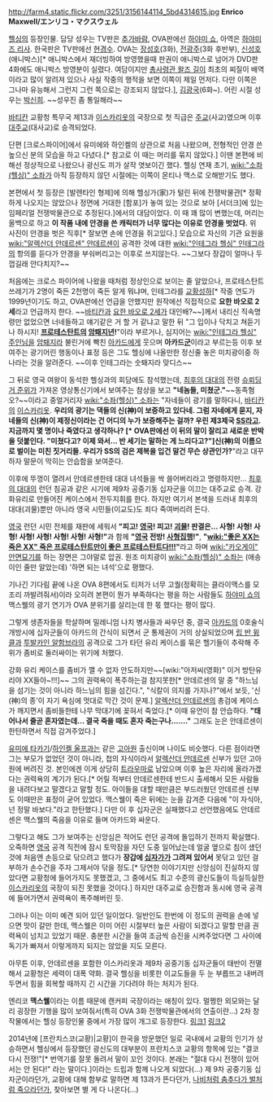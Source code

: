 http://farm4.static.flickr.com/3251/3156144114_5bd4314615.jpg
'''Enrico Maxwell/エンリコ・マクスウェル'''

[[헬싱]]의 등장인물. 담당 성우는 TV판은 [[추가바람]], OVA판에선 [[하야미 쇼]], 아역은 [[하야미즈 리사]]. 한국판은 TV판에선 [[현경수]]. OVA는 [[장성호]](3화), [[전광주]](3화 후반부), [[신성호]](애니박스)[* 애니박스에서 재더빙하여 방영했을때 판권이 애니박스로 넘어가 DVD판 4화에도 애니박스 방영분이 실렸다. 여담이지만 [[총사령관 왈즈 길]]이 최초의 찌질이 배역이라고 많이 알려져 있으나 사실 작중의 행적을 보면 이쪽이 제일 먼저다. 다만 이쪽은 그나마 유능해서 그런지 그런 쪽으로는 강조되지 않았다.], [[김광국]](6화~). 어린 시절 성우는 [[박신희]]. ~~성우진 좀 통일해라~~

[[바티칸]] 교황청 특무국 제13과 [[이스카리옷]]의 국장으로 첫 직급은 [[주교]](사교)였으며 이후 [[대주교]](대사교)로 승격되었다.

단편 [크로스파이어]에서 유미에와 하인켈의 상관으로 처음 나왔으며, 전형적인 안경 쓴 높으신 분의 모습을 하고 다녔다.[* 참고로 이 때는 머리를 묶지 않았다.] 이땐 본편에 비해선 정상적으로 나왔으나 광신도 끼가 살작 엿보이긴 했다. 헬싱 연재 초기, [[wiki:"소좌(헬싱)" 소좌]]가 아직 등장하지 않던 시절에는 이쪽이 몬티나 맥스로 오해받기도 했다.

본편에서 첫 등장은 [발렌타인 형제]에 의해 헬싱가(家)가 털린 뒤에 전쟁박물관[* 정확하게 나오지는 않았으나 정면에 거대한 [함포]가 놓여 있는 것으로 보아 [서더크]에 있는 임페리얼 전쟁박물관으로 추정된다.]에서의 대담이었다. 이 때 꽤 많이 변했는데, 머리는 올백으로 하고 '''이 작품 내에 안경을 쓴 캐릭터가 너무 많다는 이유로 안경을 벗었다.''' 위 사진이 안경을 벗은 직후[* 잘보면 손에 안경을 쥐고있다.] 모습으로 자신의 기관 요원을 [[wiki:"알렉산더 안데르센" 안데르센]]이 공격한 것에 대한 [[wiki:"인테그라 헬싱" 인테그라]]의 항의를 듣다가 안경을 부숴버리고는 이후로 쓰지않는다. ~~그보다 장갑이 얼마나 두껍길래 안다치지?~~

처음에는 크로스 파이어에 나왔을 때처럼 정상인으로 보이는 줄 알았으나, 프로테스탄트 쓰레기가 2명이 죽든 2천명이 죽든 알게 뭐냐며, 인테그라를 [[요한 바오로 2세|교황]]성하[* 작중 연도가 1999년이기도 하고, OVA판에선 언급을 안했지만 원작에선 직접적으로 '''요한 바오로 2세'''라고 언급까지 한다. ~~[[바티칸]]과 [[요한 바오로 2세]]가 대인배?~~]께서 내리신 직속명령만 없었으면 너네들하고 얘기같은 거 할 거 같냐고 말한 뒤 "그 입이나 닥치고 쳐듣기나 하시지! '''[[프로테스탄트]]의 [[암퇘지]]년!'''"이라 부르거나, 심지어는 [[wiki:"인테그라 헬싱" 주인님]]을 [[암퇘지]]라 불린거에 빡친 [[아카드]]에게 웃으며 '''아카드[[군]]'''이라고 부르는등 이후 보여주는 광기어린 행동이나 표정 등은 그도 헬싱에 나올만한 정신줄 놓은 미치광이중 하나라는 것을 알려준다. ~~이후 인테그라는 숫퇘지라 맞디스~~

그 뒤로 영국 여왕이 동석한 헬싱과의 회담에도 참석했는데, [[최후의 대대]]의 전령 [[슈뢰딩거 준위]]가 가져온 영상통신기에서 보여주는 참상을 보고 '''"네놈들, 미쳤군."'''~~동족혐오?~~이라고 중얼거리자 [[wiki:"소좌(헬싱)" 소좌]]는 "자네들이 광기를 말하다니, [[바티칸]]의 [[이스카리옷]]. '''우리의 광기는 댁들의 신(神)이 보증하고 있다네. 그럼 자네에게 묻지, 자네들의 신(神)이 제정신이라는 건 어디의 누가 보증해주는 걸까? 우린 제3제국 [[SS]]라고. 지금까지 몇 명이나 죽였다고 생각하나? [* OVA판에선 이 뒤의 말이 잘리고 새로운 반박을 덧붙인다. "미쳤다고? 이제 와서... 반 세기는 말하는 게 느리다고?"]신(神)의 이름으로 벌이는 미친 짓거리들. 우리가 SS의 검은 제복을 입건 말건 무슨 상관인가?'''"라고 대꾸하자 말문이 막히는 안습함을 보여준다.

이후에 뚜껑이 열려서 안데르센한테 대대 녀석들을 싹 쓸어버리라고 명령하지만… [[최후의 대대]]의 런던 침공과 같은 시기에 제9차 공중기동 십자군을 이끄는 대주교로 승격. 강화유리로 만들어진 케이스에서 전두지휘를 한다. 하지만 여기서 본색을 드러내 최후의 대대(괴물)뿐만 아니라 영국 시민들(이교도)도 죄다 죽여버리려 든다.

[[영국]] 런던 시민 전체를 재판에 세워서 '''"피고! [[영국]]! 피고! [[괴물]]! 판결은… 사형! 사형! 사형! 사형! 사형! 사형! 사형! 사형!"'''과 함께 '''"[[영국]] 전방! [[사형]]집행!"''', '''"[[wiki:"좋은 XX는 죽은 XX" 죽은 프로테스탄트만이 좋은 프로테스탄트다!!!]]"'''라고 하며 [[wiki:"카오게이" 안면묘기]]를 하는 장면은 그야말로 압권. 원조 미치광이 [[wiki:"소좌(헬싱)" 소좌]]는 (애송이인 줄만 알았는데) '하면 되는 녀석'으로 평했다.

기나긴 기다림 끝에 나온 OVA 8편에서도 티저가 너무 고퀄(정확히는 클라이맥스를 모조리 까발려줘서)이라 오히려 본편이 뭔가 부족하다는 평을 하는 사람들도 [[하야미 쇼]]의 맥스웰의 광기 연기가 OVA 분위기를 살리는데 한 몫 했다는 평이 많다.

그렇게 생존자들을 학살하며 밀레니엄 나치 병사들과 싸우던 중, 결국 [[아카드]]의 0호술식 개방시에 십자군들이 아카드의 간식이 되면서 군 통제권이 거의 상실되었으며 [[립 반 윙클]]과 [[투발카인 알함브라]]의 공격으로 그가 타던 유리 케이스를 묶은 헬기들이 추락해 주위가 좀비로 둘러싸이는 위기에 처했다. 

강화 유리 케이스를 좀비가 깰 수 없자 안도하지만~~[wiki:"아저씨(영화)" 이거 방탄유리야 XX들아~!!!]~~ 그의 권력욕이 폭주하는걸 참지못한[* 안데르센의 말 중 "하느님을 섬기는 것이 아니라 하느님의 힘을 섬긴다.", "식칼이 의지를 가지나?"에서 보듯, '신(神)의 종'이 자기 욕심에 멋대로 막간 것이 문제.] [[알렉산더 안데르센]]의 총검에 케이스가 깨지면서 좀비들한테 나무 막대기에 꽂혀서 죽었다.[* 이때 유언이 참 안습하다. '''"태어나서 줄곧 혼자였는데… 결국 죽을 때도 혼자 죽는구나……."''' 그래도 눈은 안데르센이 한탄하면서 직접 감겨주었다.]

[[유미에 타카기]]/[[하인켈 울프]]과는 같은 [[고아원]] 출신이며 나이도 비슷했다. 다른 점이라면 그는 부모가 없었던 것이 아니라, 첩의 자식이라서 [[알렉산더 안데르센]] 신부가 있던 고아원에 버려진 것. 본인에겐 이게 상당히 [[트라우마]]로 남았으며 이후 높은 자리에 올라가겠다는 권력욕의 계기가 된다.[* 어릴 적부터 안데르센한테 반드시 출세해서 모든 사람들을 내려다보고 말겠다고 말할 정도. 아이들을 대할 때만큼은 부드러웠던 안데르센 신부도 이때만은 표정이 굳어 있었다. 맥스웰이 죽은 뒤에는 눈을 감겨준 다음에 "이 자식아, 넌 정말 바보다."라고 한탄했다.] 다만 이 후 십자군은 실패했다고 선언했음에도 안데르센은 맥스웰의 죽음을 이유로 들며 아카드와 싸운다.

그렇다고 해도 그가 보여주는 신앙심은 적어도 런던 공격에 돌입하기 전까지 확실했다. 오죽하면 [[영국]] 공격 직전에 잠시 토막잠을 자던 도중 일어났는데 얼굴 옆으로 침이 샜던 것에 처음엔 손등으로 닦으려고 했다가 '''장갑에 [[십자가]]가 그려져 있어서''' 못닦고 있던 걸 부하가 손수건을 주자 그제서야 닦을 정도.[* 당연한 이야기지만 신앙심이 진실하지 않았다면 교황청에 들어가지도 못했겠고, 그 중에서도 최고 수준의 광신도들이 득실득실한 [[이스카리옷]]의 국장이 되진 못했을 것이다.] 하지만 대주교로 승진함과 동시에 영국 공격에 들어가면서 권력욕이 폭주해버린 듯.

그러나 이는 이미 예견 되어 있던 일이었다. 일반인도 한번에 이 정도의 권력을 손에 넣으면 맛이 갈만 한데, 맥스웰은 이미 어린 시절부터 높은 사람이 되겠다고 말할 만큼 권력욕이 넘치고 있었기 때문. 충분한 시간을 들여 조금씩 승진을 시켜주었다면 그 사이에 독기가 빠져서 이렇게까지 되지는 않았을 지도 모른다.

아무튼 이후, 안데르센을 포함한 이스카리옷과 제9차 공중기동 십자군들이 태반이 전멸해서 교황청은 세력이 대폭 약화. 결국 헬싱을 비롯한 이교도들을 두 눈 부릅뜨고 내버려두면서 힘을 회복할 때까지 긴 시간을 기다려야 하는 처지가 된다. 

엔리코 '''맥스웰'''이라는 이름 때문에 캔커피 국장이라는 애칭이 있다. 멀쩡한 외모와는 달리 굉장한 기행을 많이 보여줘서(특히 OVA 3화 전쟁박물관에서의 연출이란…) 2차 창작물에서는 헬싱 등장인물 중에서 가장 많이 개그로 등장한다. 
[http://blog.naver.com/jang9do?Redirect=Log&logNo=90024104770 링크1] [http://blog.naver.com/pilkarte?Redirect=Log&logNo=20058445802 링크2]

2014년에 [프란치스코(교황)|교황]이 한국을 방문했던 일로 국내에서 교황의 인기가 상승하면서 헬싱에서 등장했던 광신도의 대부분이 프란치스코 교황의 항목에 있는 "결코 다시 전쟁!"[* 번역기를 잘못 돌려서 말이 꼬인 것이다. 본래는 "절대 다시 전쟁이 있어서는 안 된다!" 라는 말이다.]이라는 드립과 함께 나오게 되었다(...) 제 9차 공중기동 십자군이라던가, 교황에 대해 함부로 말하면 제 13과가 뜬다던가, [http://bbs2.ruliweb.daum.net/gaia/do/ruliweb/default/community/2078/read?articleId=21016350&objCate1=497&bbsId=G005&searchKey=subjectNcontent&itemGroupId=&itemId=143&sortKey=depth&searchValue=%25ED%258F%25AD%25EA%25B5%25B0&platformId= 나비처럼 춤추다가 벌처럼 죽으라던가], 찾아보면 별 게 다 나온다(...)
